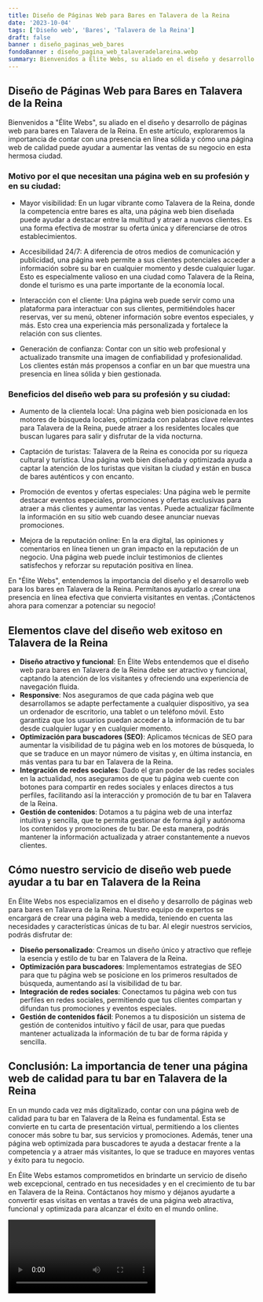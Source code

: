 ```yaml
---
title: Diseño de Páginas Web para Bares en Talavera de la Reina
date: '2023-10-04'
tags: ['Diseño web', 'Bares', 'Talavera de la Reina']
draft: false
banner : diseño_paginas_web_bares
fondoBanner : diseño_pagina_web_talaveradelareina.webp
summary: Bienvenidos a Élite Webs, su aliado en el diseño y desarrollo de páginas web para bares en Talavera de la Reina. En este artículo, exploraremos la importancia de contar con una presencia en línea sólida y cómo una página web de calidad puede ayudar a aumentar las ventas de su negocio en esta hermosa ciudad.
---
```


## Diseño de Páginas Web para Bares en Talavera de la Reina

Bienvenidos a "Élite Webs", su aliado en el diseño y desarrollo de páginas web para bares en Talavera de la Reina. En este artículo, exploraremos la importancia de contar con una presencia en línea sólida y cómo una página web de calidad puede ayudar a aumentar las ventas de su negocio en esta hermosa ciudad.

### Motivo por el que necesitan una página web en su profesión y en su ciudad:

- Mayor visibilidad: En un lugar vibrante como Talavera de la Reina, donde la competencia entre bares es alta, una página web bien diseñada puede ayudar a destacar entre la multitud y atraer a nuevos clientes. Es una forma efectiva de mostrar su oferta única y diferenciarse de otros establecimientos.

- Accesibilidad 24/7: A diferencia de otros medios de comunicación y publicidad, una página web permite a sus clientes potenciales acceder a información sobre su bar en cualquier momento y desde cualquier lugar. Esto es especialmente valioso en una ciudad como Talavera de la Reina, donde el turismo es una parte importante de la economía local.

- Interacción con el cliente: Una página web puede servir como una plataforma para interactuar con sus clientes, permitiéndoles hacer reservas, ver su menú, obtener información sobre eventos especiales, y más. Esto crea una experiencia más personalizada y fortalece la relación con sus clientes.

- Generación de confianza: Contar con un sitio web profesional y actualizado transmite una imagen de confiabilidad y profesionalidad. Los clientes están más propensos a confiar en un bar que muestra una presencia en línea sólida y bien gestionada.

### Beneficios del diseño web para su profesión y su ciudad:

- Aumento de la clientela local: Una página web bien posicionada en los motores de búsqueda locales, optimizada con palabras clave relevantes para Talavera de la Reina, puede atraer a los residentes locales que buscan lugares para salir y disfrutar de la vida nocturna.

- Captación de turistas: Talavera de la Reina es conocida por su riqueza cultural y turística. Una página web bien diseñada y optimizada ayuda a captar la atención de los turistas que visitan la ciudad y están en busca de bares auténticos y con encanto.

- Promoción de eventos y ofertas especiales: Una página web le permite destacar eventos especiales, promociones y ofertas exclusivas para atraer a más clientes y aumentar las ventas. Puede actualizar fácilmente la información en su sitio web cuando desee anunciar nuevas promociones.

- Mejora de la reputación online: En la era digital, las opiniones y comentarios en línea tienen un gran impacto en la reputación de un negocio. Una página web puede incluir testimonios de clientes satisfechos y reforzar su reputación positiva en línea.

En "Élite Webs", entendemos la importancia del diseño y el desarrollo web para los bares en Talavera de la Reina. Permítanos ayudarlo a crear una presencia en línea efectiva que convierta visitantes en ventas. ¡Contáctenos ahora para comenzar a potenciar su negocio!

<GifSeo />

<Cta />

## Elementos clave del diseño web exitoso en Talavera de la Reina

- **Diseño atractivo y funcional**: En Élite Webs entendemos que el diseño web para bares en Talavera de la Reina debe ser atractivo y funcional, captando la atención de los visitantes y ofreciendo una experiencia de navegación fluida.
- **Responsive**: Nos aseguramos de que cada página web que desarrollamos se adapte perfectamente a cualquier dispositivo, ya sea un ordenador de escritorio, una tablet o un teléfono móvil. Esto garantiza que los usuarios puedan acceder a la información de tu bar desde cualquier lugar y en cualquier momento.
- **Optimización para buscadores (SEO)**: Aplicamos técnicas de SEO para aumentar la visibilidad de tu página web en los motores de búsqueda, lo que se traduce en un mayor número de visitas y, en última instancia, en más ventas para tu bar en Talavera de la Reina.
- **Integración de redes sociales**: Dado el gran poder de las redes sociales en la actualidad, nos aseguramos de que tu página web cuente con botones para compartir en redes sociales y enlaces directos a tus perfiles, facilitando así la interacción y promoción de tu bar en Talavera de la Reina.
- **Gestión de contenidos**: Dotamos a tu página web de una interfaz intuitiva y sencilla, que te permita gestionar de forma ágil y autónoma los contenidos y promociones de tu bar. De esta manera, podrás mantener la información actualizada y atraer constantemente a nuevos clientes.

## Cómo nuestro servicio de diseño web puede ayudar a tu bar en Talavera de la Reina

En Élite Webs nos especializamos en el diseño y desarrollo de páginas web para bares en Talavera de la Reina. Nuestro equipo de expertos se encargará de crear una página web a medida, teniendo en cuenta las necesidades y características únicas de tu bar. Al elegir nuestros servicios, podrás disfrutar de:

- **Diseño personalizado**: Creamos un diseño único y atractivo que refleje la esencia y estilo de tu bar en Talavera de la Reina.
- **Optimización para buscadores**: Implementamos estrategias de SEO para que tu página web se posicione en los primeros resultados de búsqueda, aumentando así la visibilidad de tu bar.
- **Integración de redes sociales**: Conectamos tu página web con tus perfiles en redes sociales, permitiendo que tus clientes compartan y difundan tus promociones y eventos especiales.
- **Gestión de contenidos fácil**: Ponemos a tu disposición un sistema de gestión de contenidos intuitivo y fácil de usar, para que puedas mantener actualizada la información de tu bar de forma rápida y sencilla.

## Conclusión: La importancia de tener una página web de calidad para tu bar en Talavera de la Reina

En un mundo cada vez más digitalizado, contar con una página web de calidad para tu bar en Talavera de la Reina es fundamental. Esta se convierte en tu carta de presentación virtual, permitiendo a los clientes conocer más sobre tu bar, sus servicios y promociones. Además, tener una página web optimizada para buscadores te ayuda a destacar frente a la competencia y a atraer más visitantes, lo que se traduce en mayores ventas y éxito para tu negocio.

En Élite Webs estamos comprometidos en brindarte un servicio de diseño web excepcional, centrado en tus necesidades y en el crecimiento de tu bar en Talavera de la Reina. Contáctanos hoy mismo y déjanos ayudarte a convertir esas visitas en ventas a través de una página web atractiva, funcional y optimizada para alcanzar el éxito en el mundo online.

<Video />

<CtaBot job='Bares' city='Talavera de la Reina'/>

<Gmaps query='Talavera de la Reina+españa+maps' />